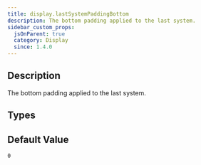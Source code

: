 ```yaml
---
title: display.lastSystemPaddingBottom
description: The bottom padding applied to the last system.
sidebar_custom_props:
  jsOnParent: true
  category: Display
  since: 1.4.0
---
```


<SinceBadge since="1.4.0" />


## Description

The bottom padding applied to the last system.

<PropertyDescription showJson={true} />

## Types

<TypeTable>
    <TypeRow name="double" type="all">
    </TypeRow>
</TypeTable>

## Default Value

`0`